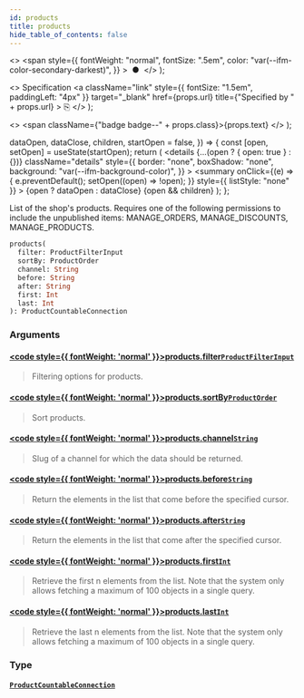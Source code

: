```yaml
---
id: products
title: products
hide_table_of_contents: false
---
```


  <>
    <span
      style={{
        fontWeight: "normal",
        fontSize: ".5em",
        color: "var(--ifm-color-secondary-darkest)",
      }}
    >
      &nbsp;●&nbsp;
    </span>
  </>
);

  <>
    Specification
    <a
      className="link"
      style={{ fontSize: "1.5em", paddingLeft: "4px" }}
      target="\_blank"
      href={props.url}
      title={"Specified by " + props.url}
    >
      ⎘
    </a>
  </>
);

  <>
    <span className={"badge badge--" + props.class}>{props.text}</span>
  </>
);


  dataOpen,
  dataClose,
  children,
  startOpen = false,
}) => {
  const [open, setOpen] = useState(startOpen);
  return (
    <details
      {...(open ? { open: true } : {})}
      className="details"
      style={{
        border: "none",
        boxShadow: "none",
        background: "var(--ifm-background-color)",
      }}
    >
      <summary
        onClick={(e) => {
          e.preventDefault();
          setOpen((open) => !open);
        }}
        style={{ listStyle: "none" }}
      >
        {open ? dataOpen : dataClose}
      </summary>
      {open && children}
    </details>
  );
};

List of the shop's products. Requires one of the following permissions to include the unpublished items: MANAGE_ORDERS, MANAGE_DISCOUNTS, MANAGE_PRODUCTS.

```graphql
products(
  filter: ProductFilterInput
  sortBy: ProductOrder
  channel: String
  before: String
  after: String
  first: Int
  last: Int
): ProductCountableConnection
```

### Arguments

#### [<code style={{ fontWeight: 'normal' }}>products.<b>filter</b></code>](#)<Bullet />[`ProductFilterInput`](../../../api-storefront/products/inputs/product-filter-input) <Badge class="secondary" text="input"/>

> Filtering options for products.

#### [<code style={{ fontWeight: 'normal' }}>products.<b>sortBy</b></code>](#)<Bullet />[`ProductOrder`](../../../api-storefront/products/inputs/product-order) <Badge class="secondary" text="input"/>

> Sort products.

#### [<code style={{ fontWeight: 'normal' }}>products.<b>channel</b></code>](#)<Bullet />[`String`](../../../api-storefront/miscellaneous/scalars/string) <Badge class="secondary" text="scalar"/>

> Slug of a channel for which the data should be returned.

#### [<code style={{ fontWeight: 'normal' }}>products.<b>before</b></code>](#)<Bullet />[`String`](../../../api-storefront/miscellaneous/scalars/string) <Badge class="secondary" text="scalar"/>

> Return the elements in the list that come before the specified cursor.

#### [<code style={{ fontWeight: 'normal' }}>products.<b>after</b></code>](#)<Bullet />[`String`](../../../api-storefront/miscellaneous/scalars/string) <Badge class="secondary" text="scalar"/>

> Return the elements in the list that come after the specified cursor.

#### [<code style={{ fontWeight: 'normal' }}>products.<b>first</b></code>](#)<Bullet />[`Int`](../../../api-storefront/miscellaneous/scalars/int) <Badge class="secondary" text="scalar"/>

> Retrieve the first n elements from the list. Note that the system only allows fetching a maximum of 100 objects in a single query.

#### [<code style={{ fontWeight: 'normal' }}>products.<b>last</b></code>](#)<Bullet />[`Int`](../../../api-storefront/miscellaneous/scalars/int) <Badge class="secondary" text="scalar"/>

> Retrieve the last n elements from the list. Note that the system only allows fetching a maximum of 100 objects in a single query.

### Type

#### [`ProductCountableConnection`](../../../api-storefront/products/objects/product-countable-connection) <Badge class="secondary" text="object"/>

>
